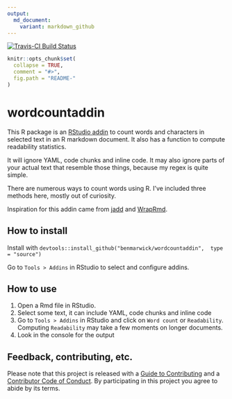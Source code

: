 ```yaml
---
output:
  md_document:
    variant: markdown_github
---
```


[![Travis-CI Build Status](https://travis-ci.org/benmarwick/wordcountaddin.svg?branch=master)](https://travis-ci.org/benmarwick/wordcountaddin)

<!-- README.md is generated from README.Rmd. Please edit that file -->

```r
knitr::opts_chunk$set(
  collapse = TRUE,
  comment = "#>",
  fig.path = "README-"
)
```

# wordcountaddin

This R package is an [RStudio addin](https://rstudio.github.io/rstudioaddins/) to count words and characters in selected text in an R markdown document. It also has a function to compute readability statistics. 

It will ignore YAML, code chunks and inline code. It may also ignore parts of your actual text that resemble those things, because my regex is quite simple.

There are numerous ways to count words using R. I've included three methods here, mostly out of curiosity.

Inspiration for this addin came from [jadd](https://github.com/jennybc/jadd) and [WrapRmd](https://github.com/tjmahr/WrapRmd). 

## How to install

Install with `devtools::install_github("benmarwick/wordcountaddin",  type = "source")`

Go to `Tools > Addins` in RStudio to select and configure addins. 

## How to use

1. Open a Rmd file in RStudio.  
2. Select some text, it can include YAML, code chunks and inline code   
3. Go to `Tools > Addins` in RStudio and click on `Word count` or `Readability`. Computing `Readability` may take a few moments on longer documents.
4. Look in the console for the output   

## Feedback, contributing, etc.

Please note that this project is released with a [Guide to Contributing](CONTRIBUTING.md) and a [Contributor Code of Conduct](CONDUCT.md). By participating in this project you agree to abide by its terms.
